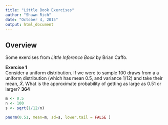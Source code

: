 ```yaml
---
title: "Little Book Exercises"
author: "Shawn Rich"
date: "October 4, 2015"
output: html_document
---
```

## Overview

Some exercises from *Little Inference Book* by Brian Caffo.

**Exercise 1**  
Consider a uniform distribution. If we were to sample 100 draws from a a uniform distribution (which has mean 0.5, and variance 1/12) and take their mean, $\bar{X}$. What is the approximate probability of getting as large as 0.51 or larger? **364**

```r
m <- 0.5
n <- 100
s <- sqrt(1/12/n)

pnorm(0.51, mean=m, sd=s, lower.tail = FALSE )
```
